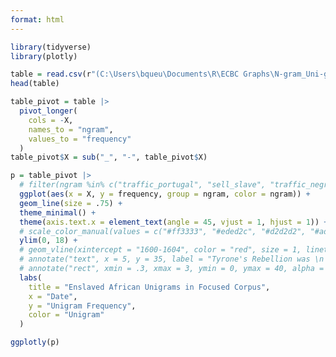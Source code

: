 ---
format: html
---

```{r load packages, message = F, echo = F}
library(tidyverse)
library(plotly)
```

```{r get data, message = F, echo = F, output = F}
table = read.csv(r"(C:\Users\bqueu\Documents\R\ECBC Graphs\N-gram_Uni-gram List--final version - EnslavedAfrica_Unigram.csv)")
head(table)
```

```{r pivot table, echo = F}
table_pivot = table |>
  pivot_longer(
    cols = -X,
    names_to = "ngram",
    values_to = "frequency"
  )
table_pivot$X = sub("_", "-", table_pivot$X)
```

```{r graph, warning = F, echo = F}
p = table_pivot |>
  # filter(ngram %in% c("traffic_portugal", "sell_slave", "traffic_negro", "negro_slave", "buy_slave", "slave_portugal", "take_negro", "negro_take")) |>
  ggplot(aes(x = X, y = frequency, group = ngram, color = ngram)) +
  geom_line(size = .75) +
  theme_minimal() +
  theme(axis.text.x = element_text(angle = 45, vjust = 1, hjust = 1)) +
  # scale_color_manual(values = c("#ff3333", "#eded2c", "#d2d2d2", "#add2ad", "#d2d2d2", "#7cabd0", "#d2d2d2", "#d2d2d2", "#d2d2d2", "#de4ab9", "#c596df", "#b5d0de", "#d2d2d2", "#d2d2d2")) +
  ylim(0, 18) +
  # geom_vline(xintercept = "1600-1604", color = "red", size = 1, linetype = "longdash") +
  # annotate("text", x = 5, y = 35, label = "Tyrone's Rebellion was \n mainly defeated in \n 1603.", fontface = "italic", size = 2.5) +
  # annotate("rect", xmin = .3, xmax = 3, ymin = 0, ymax = 40, alpha = .25) +
  labs(
    title = "Enslaved African Unigrams in Focused Corpus",
    x = "Date", 
    y = "Unigram Frequency",
    color = "Unigram"
  ) 

ggplotly(p)
```



